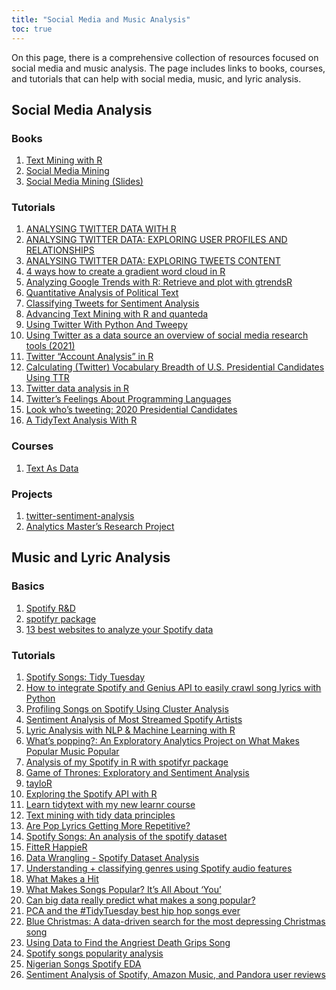 ```yaml
---
title: "Social Media and Music Analysis"
toc: true
---
```


On this page, there is a comprehensive collection of resources focused on social media and music analysis. The page includes links to books, courses, and tutorials that can help with social media, music, and lyric analysis.

## Social Media Analysis

### Books

1)  [Text Mining with R](https://www.tidytextmining.com/index.html)
2)  [Social Media Mining](http://www.socialmediamining.info/)
3)  [Social Media Mining (Slides)](http://www.socialmediamining.info/slides/)

### Tutorials

1)  [ANALYSING TWITTER DATA WITH R](https://marionlouveaux.fr/blog/twitter-analysis-part1/#go-to-folding-div)
2)  [ANALYSING TWITTER DATA: EXPLORING USER PROFILES AND RELATIONSHIPS](https://marionlouveaux.fr/blog/twitter-analysis-part2/)
3)  [ANALYSING TWITTER DATA: EXPLORING TWEETS CONTENT](https://marionlouveaux.fr/blog/2020-04-18_analysing-twitter-data-with-r-part3/)
4)  [4 ways how to create a gradient word cloud in R](https://datacornering.com/4-ways-how-to-create-a-gradient-word-cloud-in-r/)
5)  [Analyzing Google Trends with R: Retrieve and plot with gtrendsR](https://www.datacareer.ch/blog/analyzing-google-trends-with-r-retrieve-and-plot-with-gtrendsr/)
6)  [Quantitative Analysis of Political Text](https://www.mzes.uni-mannheim.de/socialsciencedatalab/article/quantitative-analysis-of-political-text/)
7)  [Classifying Tweets for Sentiment Analysis](https://medium.com/vickdata/detecting-hate-speech-in-tweets-natural-language-processing-in-python-for-beginners-4e591952223)
8)  [Advancing Text Mining with R and quanteda](https://www.mzes.uni-mannheim.de/socialsciencedatalab/article/advancing-text-mining/)
9)  [Using Twitter With Python And Tweepy](https://www.blog.pythonlibrary.org/2019/08/06/using-twitter-with-python-and-tweepy/)
10) [Using Twitter as a data source an overview of social media research tools (2021)](https://blogs.lse.ac.uk/impactofsocialsciences/2021/05/18/using-twitter-as-a-data-source-an-overview-of-social-media-research-tools-2021/)
11) [Twitter "Account Analysis" in R](https://rud.is/b/2019/09/14/twitter-account-analysis-in-r/)
12) [Calculating (Twitter) Vocabulary Breadth of U.S. Presidential Candidates Using TTR](https://gilliganondata.github.io/twitter-ttr/twitter-ttr-refined.nb.html)
13) [Twitter data analysis in R](https://poissonisfish.com/2019/10/09/twitter-data-analysis-in-r/)
14) [Twitter's Feelings About Programming Languages](https://www.garrickadenbuie.com/blog/tweet-poll-programming-languages/)
15) [Look who's tweeting: 2020 Presidential Candidates](https://austinwehrwein.com/data-visualization/2020candidates/)
16) [A TidyText Analysis With R](https://methodmatters.github.io/country-vs-rb-hiphop-lyrics-part-2-tidytext/)

### Courses

1)  [Text As Data](https://joeornstein.github.io/text-as-data/)

### Projects

1)  [twitter-sentiment-analysis](https://github.com/topics/twitter-sentiment-analysis)
2)  [Analytics Master's Research Project](https://rstudio-pubs-static.s3.amazonaws.com/389843_5be8625c9e784095b0770529c47e8af1.html)

## Music and Lyric Analysis

### Basics

1)  [Spotify R&D](https://research.atspotify.com/)
2)  [spotifyr package](https://github.com/charlie86/spotifyr)
3)  [13 best websites to analyze your Spotify data](https://mashable.com/article/best-websites-to-analyze-your-spotify-data)

### Tutorials

1)  [Spotify Songs: Tidy Tuesday](https://github.com/rfordatascience/tidytuesday/blob/master/data/2020/2020-01-21/readme.md)
2)  [How to integrate Spotify and Genius API to easily crawl song lyrics with Python](https://dev.to/willamesoares/how-to-integrate-spotify-and-genius-api-to-easily-crawl-song-lyrics-with-python-4o62)
3)  [Profiling Songs on Spotify Using Cluster Analysis](https://medium.com/analytics-vidhya/profiling-songs-on-spotify-using-cluster-analysis-185535598ebd)
4)  [Sentiment Analysis of Most Streamed Spotify Artists](http://rstudio-pubs-static.s3.amazonaws.com/494094_eb7a7e1d68854c17b47c7aeb36fe6738.html)
5)  [Lyric Analysis with NLP & Machine Learning with R](https://www.datacamp.com/tutorial/R-nlp-machine-learning)
6)  [What's popping?: An Exploratory Analytics Project on What Makes Popular Music Popular](https://towardsdatascience.com/whats-popping-an-exploratory-analytics-project-on-what-makes-popular-music-popular-7b183e6e48d2)
7)  [Analysis of my Spotify in R with spotifyr package](https://rpubs.com/womeimingzi11/how_my_spotify_looks_like)
8)  [Game of Thrones: Exploratory and Sentiment Analysis](https://medium.com/analytics-vidhya/game-of-thrones-exploratory-and-sentiment-analysis-75dd2f81ba1c)
9)  [tayloR](https://medium.com/@simranvatsa5/taylor-f656e2a09cc3)
10) [Exploring the Spotify API with R](https://msmith7161.github.io/what-is-speechiness/)
11) [Learn tidytext with my new learnr course](https://juliasilge.com/blog/learn-tidytext-learnr/)
12) [Text mining with tidy data principles](https://juliasilge.shinyapps.io/learntidytext/#section-introduction)
13) [Are Pop Lyrics Getting More Repetitive?](https://pudding.cool/2017/05/song-repetition/)
14) [Spotify Songs: An analysis of the spotify dataset](https://rstudio-pubs-static.s3.amazonaws.com/594440_b5a14885d559413ab6e57087eddd68e6.html)
15) [FitteR HappieR](https://www.rcharlie.com/blog/fitter-happier/)
16) [Data Wrangling - Spotify Dataset Analysis](https://rpubs.com/nairrj/data-wrangling-on-spotify-data)
17) [Understanding + classifying genres using Spotify audio features](https://www.kaylinpavlik.com/classifying-songs-genres/)
18) [What Makes a Hit](https://www8.gsb.columbia.edu/articles/projects/what-makes-a-hit/)
19) [What Makes Songs Popular? It's All About 'You'](https://knowledge.wharton.upenn.edu/article/what-makes-songs-popular-its-all-about-you/)
20) [Can big data really predict what makes a song popular?](https://theconversation.com/can-big-data-really-predict-what-makes-a-song-popular-189052)
21) [PCA and the #TidyTuesday best hip hop songs ever](https://juliasilge.com/blog/best-hip-hop/)
22) [Blue Christmas: A data-driven search for the most depressing Christmas song](https://www.caitlinhudon.com/posts/2017/12/22/blue-christmas)
23) [Using Data to Find the Angriest Death Grips Song](https://medium.com/@evanopp/angriest-death-grips-data-anger-502168c1c2f0)
24) [Spotify songs popularity analysis](https://www.kaggle.com/code/fpolcari/spotify-songs-popularity-analysis)
25) [Nigerian Songs Spotify EDA](https://www.kaggle.com/code/moremaaz/nigerian-songs-spotify-eda/notebook)
26) [Sentiment Analysis of Spotify, Amazon Music, and Pandora user reviews](https://rpubs.com/michelledo202/sa)
